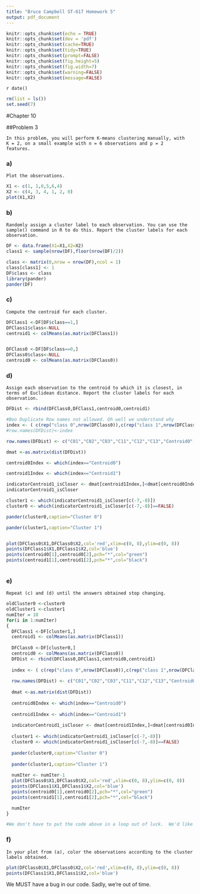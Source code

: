```yaml
---
title: "Bruce Campbell ST-617 Homework 5"
output: pdf_document
---
```


```r
knitr::opts_chunk$set(echo = TRUE)
knitr::opts_chunk$set(dev = 'pdf')
knitr::opts_chunk$set(cache=TRUE)
knitr::opts_chunk$set(tidy=TRUE)
knitr::opts_chunk$set(prompt=FALSE)
knitr::opts_chunk$set(fig.height=5)
knitr::opts_chunk$set(fig.width=7)
knitr::opts_chunk$set(warning=FALSE)
knitr::opts_chunk$set(message=FALSE)
```

`r date()`

```r
rm(list = ls())
set.seed(7)
```

#Chapter 10

##Problem 3
```
In this problem, you will perform K-means clustering manually, with
K = 2, on a small example with n = 6 observations and p = 2
features.

```

### a) 
```Plot the observations.```
```r
X1 <- c(1, 1,0,5,6,4)
X2 <- c(4, 3, 4, 1, 2, 0)
plot(X1,X2)
```

### b) 
```Randomly assign a cluster label to each observation. You can
use the sample() command in R to do this. Report the cluster
labels for each observation.```

```r
DF <- data.frame(X1=X1,X2=X2)
class1 <- sample(nrow(DF),floor(nrow(DF)/2))

class <- matrix(0,nrow = nrow(DF),ncol = 1)
class[class1] <- 1
DF$class <- class
library(pander)
pander(DF)
```
### c)
```Compute the centroid for each cluster.```

```r

DFClass1 <-DF[DF$class==1,]
DFClass1$class<-NULL
centroid1 <- colMeans(as.matrix(DFClass1))


DFClass0 <-DF[DF$class==0,]
DFClass0$class<-NULL
centroid0 <- colMeans(as.matrix(DFClass0))

```

### d) 
```Assign each observation to the centroid to which it is closest, in
terms of Euclidean distance. Report the cluster labels for each
observation.```

```r
DFDist <- rbind(DFClass0,DFClass1,centroid0,centroid1)

#Boo Duplicate Row names not allowed. Oh well we understand why
index <- ( c(rep("class 0",nrow(DFClass0)),c(rep("class 1",nrow(DFClass1)), "Centroid0","Centroid1")))
#row.names(DFDist)<-index

row.names(DFDist) <- c("C01","C02","C03","C11","C12","C13","Centroid0","Centroid1")

dmat <-as.matrix(dist(DFDist))

centroid0Index <- which(index=="Centroid0")

centroid1Index <- which(index=="Centroid1")

indicatorCentroid1_isCloser <- dmat[centroid1Index,]<dmat[centroid0Index,]
indicatorCentroid1_isCloser

cluster1 <- which(indicatorCentroid1_isCloser[c(-7,-8)])
cluster0 <- which(indicatorCentroid1_isCloser[c(-7,-8)]==FALSE)

pander(cluster0,caption="Cluster 0")

pander(cluster1,caption="Cluster 1")


plot(DFClass0$X1,DFClass0$X2,col='red',xlim=c(0, 8),ylim=c(0, 8))
points(DFClass1$X1,DFClass1$X2,col='blue')
points(centroid0[1],centroid0[2],pch="*",col="green")
points(centroid1[1],centroid1[2],pch="*",col="black")
  
```

### e) 
```Repeat (c) and (d) until the answers obtained stop changing.```

```r
oldCluster0 <-cluster0
oldCluster1 <-cluster1
numIter = 10
for(i in 1:numIter)
{
  DFClass1 <-DF[cluster1,]
  centroid1 <- colMeans(as.matrix(DFClass1))
  
  DFClass0 <-DF[cluster0,]
  centroid0 <- colMeans(as.matrix(DFClass0))
  DFDist <- rbind(DFClass0,DFClass1,centroid0,centroid1)
  
  index <- ( c(rep("class 0",nrow(DFClass0)),c(rep("class 1",nrow(DFClass1)), "Centroid0","Centroid1")))
  
  row.names(DFDist) <- c("C01","C02","C03","C11","C12","C13","Centroid0","Centroid1")
  
  dmat <-as.matrix(dist(DFDist))
  
  centroid0Index <- which(index=="Centroid0")
  
  centroid1Index <- which(index=="Centroid1")
  
  indicatorCentroid1_isCloser <- dmat[centroid1Index,]<dmat[centroid0Index,]
  
  cluster1 <- which(indicatorCentroid1_isCloser[c(-7,-8)])
  cluster0 <- which(indicatorCentroid1_isCloser[c(-7,-8)]==FALSE)
  
  pander(cluster0,caption="Cluster 0")
  
  pander(cluster1,caption="Cluster 1")
  
  numIter <- numIter-1
  plot(DFClass0$X1,DFClass0$X2,col='red',xlim=c(0, 8),ylim=c(0, 8))
  points(DFClass1$X1,DFClass1$X2,col='blue')
  points(centroid0[1],centroid0[2],pch="*",col="green")
  points(centroid1[1],centroid1[2],pch="*",col="black")

  numIter
}

#We don't have to put the code above in a loop out of luck.  We'd like to revisit this and put the code in a loop. 
```

### f) 
```In your plot from (a), color the observations according to the
cluster labels obtained.```

```r

plot(DFClass0$X1,DFClass0$X2,col='red',xlim=c(0, 8),ylim=c(0, 8))
points(DFClass1$X1,DFClass1$X2,col='blue')
```

We MUST have a bug in our code.  Sadly, we're out of time.